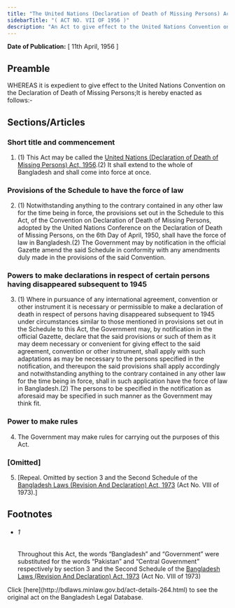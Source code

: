```yaml
---
title: "The United Nations (Declaration of Death of Missing Persons) Act, 1956"
sidebarTitle: "( ACT NO. VII OF 1956 )"
description: "An Act to give effect to the United Nations Convention on the Declaration of Death of Missing Persons. 1♣"
---
```


**Date of Publication:** [ 11th April, 1956 ]

## Preamble

WHEREAS it is expedient to give effect to the United Nations Convention on the Declaration of Death of Missing Persons;It is hereby enacted as follows:-

## Sections/Articles

### Short title and commencement

1. (1) This Act may be called the [United Nations (Declaration of Death of Missing Persons) Act, 1956](/laws/volume-11/act-264 "United Nations (Declaration of Death of Missing Persons) Act, 1956").(2) It shall extend to the whole of Bangladesh and shall come into force at once.

### Provisions of the Schedule to have the force of law

2. (1) Notwithstanding anything to the contrary contained in any other law for the time being in force, the provisions set out in the Schedule to this Act, of the Convention on Declaration of Death of Missing Persons, adopted by the United Nations Conference on the Declaration of Death of Missing Persons, on the 6th Day of April, 1950, shall have the force of law in Bangladesh.(2) The Government may by notification in the official Gazette amend the said Schedule in conformity with any amendments duly made in the provisions of the said Convention.

### Powers to make declarations in respect of certain persons having disappeared subsequent to 1945

3. (1) Where in pursuance of any international agreement, convention or other instrument it is necessary or permissible to make a declaration of death in respect of persons having disappeared subsequent to 1945 under circumstances similar to those mentioned in provisions set out in the Schedule to this Act, the Government may, by notification in the official Gazette, declare that the said provisions or such of them as it may deem necessary or convenient for giving effect to the said agreement, convention or other instrument, shall apply with such adaptations as may be necessary to the persons specified in the notification, and thereupon the said provisions shall apply accordingly and notwithstanding anything to the contrary contained in any other law for the time being in force, shall in such application have the force of law in Bangladesh.(2) The persons to be specified in the notification as aforesaid may be specified in such manner as the Government may think fit.

### Power to make rules

4. The Government may make rules for carrying out the purposes of this Act.

### [Omitted]

5. [Repeal. Omitted by section 3 and the Second Schedule of the [Bangladesh Laws (Revision And Declaration) Act, 1973](/laws/volume-17/act-430 "Bangladesh Laws (Revision And Declaration) Act, 1973") (Act No. VIII of 1973).]

## Footnotes

- ###### 1

  Throughout this Act, the words “Bangladesh” and “Government” were substituted for the words “Pakistan” and “Central Government” respectively by section 3 and the Second Schedule of the [Bangladesh Laws (Revision And Declaration) Act, 1973](/laws/volume-17/act-430 "Bangladesh Laws (Revision And Declaration) Act, 1973") (Act No. VIII of 1973)

<Note>
  Click [here](http://bdlaws.minlaw.gov.bd/act-details-264.html) to see the original act on the Bangladesh Legal Database.
</Note>
